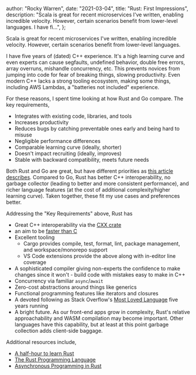 
  author: "Rocky Warren",
  date: "2021-03-04",
  title: "Rust: First Impressions",
  description:
    "Scala is great for recent microservices I've written, enabling incredible velocity. However, certain scenarios benefit from lower-level languages. I have fi...",
};


Scala is great for recent microservices I've written, enabling incredible velocity. However, certain scenarios benefit from lower-level languages.

I have five years of (dated) C++ experience. It's a high learning curve and even experts can cause segfaults, undefined behavior, double free errors, array overruns, mishandle concurrency, etc. This prevents novices from jumping into code for fear of breaking things, slowing productivity. Even modern C++ lacks a strong tooling ecosystem, making some things, including AWS Lambdas, a "batteries not included" experience.

For these reasons, I spent time looking at how Rust and Go compare. The key requirements,

- Integrates with existing code, libraries, and tools
- Increases productivity
- Reduces bugs by catching preventable ones early and being hard to misuse
- Negligible performance differences
- Comparable learning curve (ideally, shorter)
- Doesn't impact recruiting (ideally, improves)
- Stable with backward compatibility, meets future needs

Both Rust and Go are great, but have different priorities as [this article describes](https://bitfieldconsulting.com/golang/rust-vs-go). Compared to Go, Rust has better C++ interoperability, no garbage collector (leading to better and more consistent performance), and richer language features (at the cost of additional complexity/higher learning curve). Taken together, these fit my use cases and preferences better.

Addressing the "Key Requirements" above, Rust has

- Great C++ interoperability via the [CXX crate](https://github.com/dtolnay/cxx)
- an aim to be [faster than C](https://benchmarksgame-team.pages.debian.net/benchmarksgame/fastest/rust.html)
- Excellent tooling
  - Cargo provides compile, test, format, lint, package management, and workspace/monorepo support
  - VS Code extensions provide the above along with in-editor line coverage
- A sophisticated compiler giving non-experts the confidence to make changes since it won't - build code with mistakes easy to make in C++
- Concurrency via familiar `async`/`await`
- Zero-cost abstractions around things like generics
- Functional programming features like iterators and closures
- A devoted following as Stack Overflow's [Most Loved Language](https://insights.stackoverflow.com/survey/2020#technology-most-loved-dreaded-and-wanted-languages-loved) five years running
- A bright future. As our front-end apps grow in complexity, Rust's relative approachability and WASM compilation may become important. Other languages have this capability, but at least at this point garbage collection adds client-side baggage.

Additional resources include,

- [A half-hour to learn Rust](https://fasterthanli.me/articles/a-half-hour-to-learn-rust)
- [The Rust Programming Language](https://doc.rust-lang.org/book/)
- [Asynchronous Programming in Rust](https://rust-lang.github.io/async-book/)
